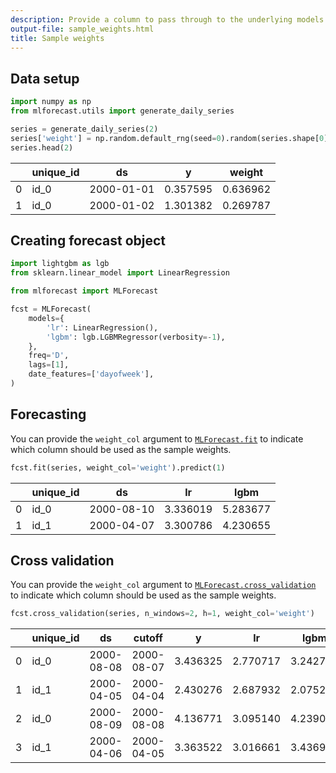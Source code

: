 ```yaml
---
description: Provide a column to pass through to the underlying models as sample weights
output-file: sample_weights.html
title: Sample weights
---
```



## Data setup

```python
import numpy as np
from mlforecast.utils import generate_daily_series
```


```python
series = generate_daily_series(2)
series['weight'] = np.random.default_rng(seed=0).random(series.shape[0])
series.head(2)
```

|     | unique_id | ds         | y        | weight   |
|-----|-----------|------------|----------|----------|
| 0   | id_0      | 2000-01-01 | 0.357595 | 0.636962 |
| 1   | id_0      | 2000-01-02 | 1.301382 | 0.269787 |

## Creating forecast object

```python
import lightgbm as lgb
from sklearn.linear_model import LinearRegression

from mlforecast import MLForecast
```


```python
fcst = MLForecast(
    models={
        'lr': LinearRegression(),
        'lgbm': lgb.LGBMRegressor(verbosity=-1),
    },
    freq='D',
    lags=[1],
    date_features=['dayofweek'],
)
```

## Forecasting

You can provide the `weight_col` argument to
[`MLForecast.fit`](https://Nixtla.github.io/mlforecast/forecast.html#mlforecast.fit)
to indicate which column should be used as the sample weights.

```python
fcst.fit(series, weight_col='weight').predict(1)
```

|     | unique_id | ds         | lr       | lgbm     |
|-----|-----------|------------|----------|----------|
| 0   | id_0      | 2000-08-10 | 3.336019 | 5.283677 |
| 1   | id_1      | 2000-04-07 | 3.300786 | 4.230655 |

## Cross validation

You can provide the `weight_col` argument to
[`MLForecast.cross_validation`](https://Nixtla.github.io/mlforecast/forecast.html#mlforecast.cross_validation)
to indicate which column should be used as the sample weights.

```python
fcst.cross_validation(series, n_windows=2, h=1, weight_col='weight')
```

|     | unique_id | ds         | cutoff     | y        | lr       | lgbm     |
|-----|-----------|------------|------------|----------|----------|----------|
| 0   | id_0      | 2000-08-08 | 2000-08-07 | 3.436325 | 2.770717 | 3.242790 |
| 1   | id_1      | 2000-04-05 | 2000-04-04 | 2.430276 | 2.687932 | 2.075247 |
| 2   | id_0      | 2000-08-09 | 2000-08-08 | 4.136771 | 3.095140 | 4.239010 |
| 3   | id_1      | 2000-04-06 | 2000-04-05 | 3.363522 | 3.016661 | 3.436962 |

